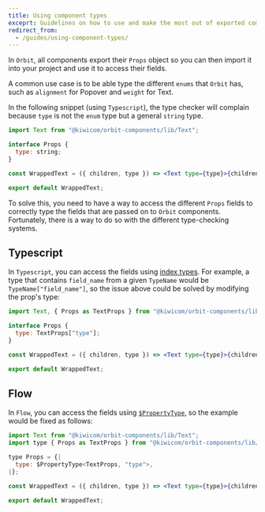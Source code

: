 ```yaml
---
title: Using component types
exceprt: Guidelines on how to use and make the most out of exported component types in Typescript and Flow.
redirect_from:
  - /guides/using-component-types/
---
```


In `Orbit`, all components export their `Props` object
so you can then import it into your project and use it to access their fields.

A common use case is to be able type the different `enums` that `Orbit` has,
such as `alignment` for Popover and `weight` for Text.

In the following snippet (using `Typescript`),
the type checker will complain because `type` is not the `enum` type but a general `string` type.

```jsx
import Text from "@kiwicom/orbit-components/lib/Text";

interface Props {
  type: string;
}

const WrappedText = ({ children, type }) => <Text type={type}>{children}</Text>;

export default WrappedText;
```

To solve this, you need to have a way to access the different `Props` fields
to correctly type the fields that are passed on to `Orbit` components.
Fortunately, there is a way to do so with the different type-checking systems.

## Typescript

In `Typescript`,
you can access the fields using [index types](https://www.typescriptlang.org/docs/handbook/advanced-types.html#index-types).
For example, a type that contains `field_name` from a given `TypeName`
would be `TypeName["field_name"]`,
so the issue above could be solved by modifying the prop's type:

```jsx
import Text, { Props as TextProps } from "@kiwicom/orbit-components/lib/Text";

interface Props {
  type: TextProps["type"];
}

const WrappedText = ({ children, type }) => <Text type={type}>{children}</Text>;

export default WrappedText;
```

## Flow

In `Flow`,
you can access the fields using [`$PropertyType`](https://flow.org/en/docs/types/utilities/#toc-propertytype),
so the example would be fixed as follows:

```jsx
import Text from "@kiwicom/orbit-components/lib/Text";
import type { Props as TextProps } from "@kiwicom/orbit-components/lib/Text";

type Props = {|
  type: $PropertyType<TextProps, "type">,
|};

const WrappedText = ({ children, type }) => <Text type={type}>{children}</Text>;

export default WrappedText;
```
